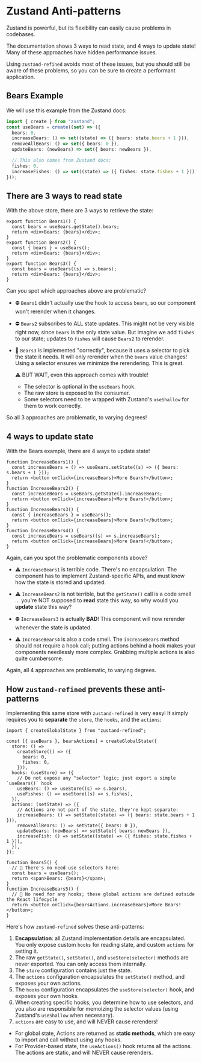 

<Meta of={Stories} />

# Zustand Anti-patterns

Zustand is powerful, but its flexibility can easily cause problems in codebases.

The documentation shows 3 ways to read state, and 4 ways to update state! Many of these approaches have hidden performance issues.

Using `zustand-refined` avoids most of these issues, but you should still be aware of these problems, so you can be sure to create a performant application.

## Bears Example

We will use this example from the Zustand docs:

```ts
import { create } from "zustand";
const useBears = create((set) => ({
  bears: 0,
  increaseBears: () => set((state) => ({ bears: state.bears + 1 })),
  removeAllBears: () => set({ bears: 0 }),
  updateBears: (newBears) => set({ bears: newBears }),

  // This also comes from Zustand docs:
  fishes: 0,
  increaseFishes: () => set((state) => ({ fishes: state.fishes + 1 })),
}));
```

## There are 3 ways to read state

With the above store, there are 3 ways to retrieve the state:

```tsx
export function Bears1() {
  const bears = useBears.getState().bears;
  return <div>Bears: {bears}</div>;
}
export function Bears2() {
  const { bears } = useBears();
  return <div>Bears: {bears}</div>;
}
export function Bears3() {
  const bears = useBears((s) => s.bears);
  return <div>Bears: {bears}</div>;
}
```

Can you spot which approaches above are problematic?

- ⛔️ `Bears1` didn't actually use the hook to access `bears`, so our component won't rerender when it changes.

  <Canvas of={Stories.Bears1} />

- ⛔️ `Bears2` subscribes to ALL state updates. This might not be very visible right now, since `bears` is the only state value. But imagine we add `fishes` to our state; updates to `fishes` will cause `Bears2` to rerender.

  <Canvas of={Stories.Bears2} />

- 💚 `Bears3` is implemented "correctly", because it uses a selector to pick the state it needs. It will only rerender when the `bears` value changes! Using a selector ensures we minimize the rerendering. This is great.

  <Canvas of={Stories.Bears3} />

  ⚠️ BUT WAIT, even this approach comes with trouble!

  - The selector is optional in the `useBears` hook.
  - The raw store is exposed to the consumer.
  - Some selectors need to be wrapped with Zustand's `useShallow` for them to work correctly.

So all 3 approaches are problematic, to varying degrees!

## 4 ways to update state

With the Bears example, there are 4 ways to update state!

```tsx
function IncreaseBears1() {
  const increaseBears = () => useBears.setState((s) => ({ bears: s.bears + 1 }));
  return <button onClick={increaseBears}>More Bears!</button>;
}
function IncreaseBears2() {
  const increaseBears = useBears.getState().increaseBears;
  return <button onClick={increaseBears}>More Bears!</button>;
}
function IncreaseBears3() {
  const { increaseBears } = useBears();
  return <button onClick={increaseBears}>More Bears!</button>;
}
function IncreaseBears4() {
  const increaseBears = useBears((s) => s.increaseBears);
  return <button onClick={increaseBears}>More Bears!</button>;
}
```

Again, can you spot the problematic components above?

- ⚠️ `IncreaseBears1` is terrible code. There's no encapsulation. The component has to implement Zustand-specific APIs, and must know how the state is stored and updated.

  <Canvas of={Stories.IncreaseBears1} />

- ⚠️ `IncreaseBears2` is not terrible, but the `getState()` call is a code smell ... you're NOT supposed to **read** state this way, so why would you **update** state this way?

  <Canvas of={Stories.IncreaseBears2} />

- ⛔️ `IncreaseBears3` is actually **BAD**! This component will now rerender whenever the state is updated.

  <Canvas of={Stories.IncreaseBears3} />

- ⚠️ `IncreaseBears4` is also a code smell. The `increaseBears` method should not require a hook call; putting actions behind a hook makes your components needlessly more complex. Grabbing multiple actions is also quite cumbersome.
  <Canvas of={Stories.IncreaseBears4} />

Again, all 4 approaches are problematic, to varying degrees.

## How `zustand-refined` prevents these anti-patterns

Implementing this same store with `zustand-refined` is very easy! It simply requires you to **separate** the `store`, the `hooks`, and the `actions`:

```tsx
import { createGlobalState } from "zustand-refined";

const [{ useBears }, bearsActions] = createGlobalState({
  store: () =>
    createStore(() => ({
      bears: 0,
      fishes: 0,
    })),
  hooks: (useStore) => ({
    // Do not expose any "selector" logic; just export a simple `useBears()` hook
    useBears: () => useStore((s) => s.bears),
    useFishes: () => useStore((s) => s.fishes),
  }),
  actions: (setState) => ({
    // Actions are not part of the state, they're kept separate:
    increaseBears: () => setState((state) => ({ bears: state.bears + 1 })),
    removeAllBears: () => setState({ bears: 0 }),
    updateBears: (newBears) => setState({ bears: newBears }),
    increaseFish: () => setState((state) => ({ fishes: state.fishes + 1 })),
  }),
});

function Bears5() {
  // 💚 There's no need use selectors here:
  const bears = useBears();
  return <span>Bears: {bears}</span>;
}
function IncreaseBears5() {
  // 💚 No need for any hooks; these global actions are defined outside the React lifecycle
  return <button onClick={bearsActions.increaseBears}>More Bears!</button>;
}
```

<Canvas of={StoriesImproved.NoAntiPatternsHere} />

Here's how `zustand-refined` solves these anti-patterns:

1. **Encapsulation**: all Zustand implementation details are encapsulated. You only expose custom `hooks` for reading state, and custom `actions` for setting it.
2. The raw `getState()`, `setState()`, and `useStore(selector)` methods are never exported. You can only access them internally.
3. The `store` configuration contains just the state.
4. The `actions` configuration encapsulates the `setState()` method, and exposes your own actions.
5. The `hooks` configuration encapsulates the `useStore(selector)` hook, and exposes your own hooks.
6. When creating specific hooks, you determine how to use selectors, and you also are responsible for memoizing the selector values (using Zustand's `useShallow` when necessary).
7. `actions` are easy to use, and will NEVER cause rerenders!

- For global state, Actions are returned as **static methods**, which are easy to import and call without using any hooks.
- For Provider-based state, the `useActions()` hook returns all the actions. The actions are static, and will NEVER cause rerenders.
